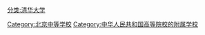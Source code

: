 {{catmore|清华大学附属中学}}
[[分类:清华大学|分类:清华大学]]
[[Category:北京中等学校|Category:北京中等学校]]
[[Category:中华人民共和国高等院校的附属学校|Category:中华人民共和国高等院校的附属学校]]